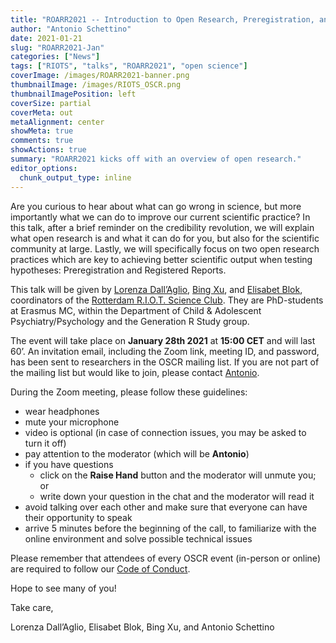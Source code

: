 ```yaml
---
title: "ROARR2021 -- Introduction to Open Research, Preregistration, and Registered Reports"
author: "Antonio Schettino"
date: 2021-01-21
slug: "ROARR2021-Jan"
categories: ["News"]
tags: ["RIOTS", "talks", "ROARR2021", "open science"]
coverImage: /images/ROARR2021-banner.png
thumbnailImage: /images/RIOTS_OSCR.png
thumbnailImagePosition: left
coverSize: partial
coverMeta: out
metaAlignment: center
showMeta: true
comments: true
showActions: true
summary: "ROARR2021 kicks off with an overview of open research."
editor_options: 
  chunk_output_type: inline
---
```


Are you curious to hear about what can go wrong in science, but more importantly what we can do to improve our current scientific practice? In this talk, after a brief reminder on the credibility revolution, we will explain what open research is and what it can do for you, but also for the scientific community at large. Lastly, we will specifically focus on two open research practices which are key to achieving better scientific output when testing hypotheses: Preregistration and Registered Reports.

This talk will be given by [Lorenza Dall'Aglio](https://twitter.com/L_DallAglio), [Bing Xu](https://twitter.com/BingXu_estella), and [Elisabet Blok](https://twitter.com/elisabetbl), coordinators of the [Rotterdam R.I.O.T. Science Club](https://www.riotsciencenl.com/). They are PhD-students at Erasmus MC, within the Department of Child & Adolescent Psychiatry/Psychology and the Generation R Study group.

The event will take place on **January 28th 2021** at **15:00 CET** and will last 60'. An invitation email, including the Zoom link, meeting ID, and password, has been sent to researchers in the OSCR mailing list. If you are not part of the mailing list but would like to join, please contact [Antonio](mailto:schettino@eur.nl).

During the Zoom meeting, please follow these guidelines:

* wear headphones
* mute your microphone
* video is optional (in case of connection issues, you may be asked to turn it off)
* pay attention to the moderator (which will be **Antonio**)
* if you have questions
  - click on the **Raise Hand** button and the moderator will unmute you; or
  - write down your question in the chat and the moderator will read it
* avoid talking over each other and make sure that everyone can have their opportunity to speak
* arrive 5 minutes before the beginning of the call, to familiarize with the online environment and solve possible technical issues

Please remember that attendees of every OSCR event (in-person or online) are required to follow our [Code of Conduct](https://www.openscience-rotterdam.com/coc/).

Hope to see many of you!

Take care,

Lorenza Dall'Aglio, Elisabet Blok, Bing Xu, and Antonio Schettino


